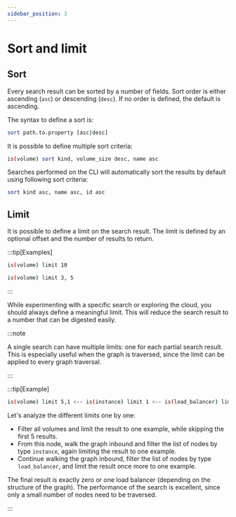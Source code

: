```yaml
---
sidebar_position: 3
---
```


# Sort and limit

## Sort

Every search result can be sorted by a number of fields. Sort order is either ascending (`asc`) or descending (`desc`). If no order is defined, the default is ascending.

The syntax to define a sort is:

```bash
sort path.to.property [asc|desc]
```

It is possible to define multiple sort criteria:

```bash
is(volume) sort kind, volume_size desc, name asc
```

Searches performed on the CLI will automatically sort the results by default using following sort criteria:

```bash
sort kind asc, name asc, id asc
```

## Limit

It is possible to define a limit on the search result. The limit is defined by an optional offset and the number of results to return.

:::tip[Examples]

```bash title="Limit to 10 results"
is(volume) limit 10
```

```bash title="Limit to 5 results, skipping the first 3"
is(volume) limit 3, 5
```

:::

While experimenting with a specific search or exploring the cloud, you should always define a meaningful limit. This will reduce the search result to a number that can be digested easily.

:::note

A single search can have multiple limits: one for each partial search result. This is especially useful when the graph is traversed, since the limit can be applied to every graph traversal.

:::

:::tip[Example]

```bash
is(volume) limit 5,1 <-- is(instance) limit 1 <-- is(load_balancer) limit 1
```

Let's analyze the different limits one by one:

- Filter all volumes and limit the result to one example, while skipping the first 5 results.
- From this node, walk the graph inbound and filter the list of nodes by type `instance`, again limiting the result to one example.
- Continue walking the graph inbound, filter the list of nodes by type `load_balancer`, and limit the result once more to one example.

The final result is exactly zero or one load balancer (depending on the structure of the graph). The performance of the search is excellent, since only a small number of nodes need to be traversed.

:::
